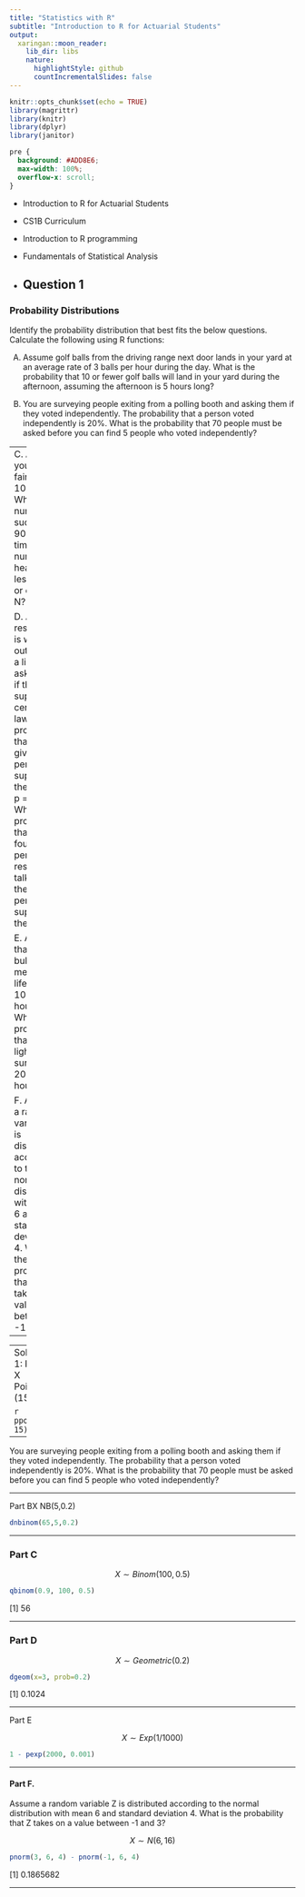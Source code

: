 ```yaml
---
title: "Statistics with R"
subtitle: "Introduction to R for Actuarial Students"
output:
  xaringan::moon_reader:
    lib_dir: libs
    nature:
      highlightStyle: github
      countIncrementalSlides: false
---
```


```r
knitr::opts_chunk$set(echo = TRUE)
library(magrittr)
library(knitr)
library(dplyr)
library(janitor)


```

```css
pre {
  background: #ADD8E6;
  max-width: 100%;
  overflow-x: scroll;
}
```

* Introduction to R for Actuarial Students

* CS1B Curriculum

* Introduction to R programming
* Fundamentals of Statistical Analysis

* Question 1
---


### Probability Distributions

Identify the probability distribution that best fits the below questions. Calculate the 
following using R functions:

A.  Assume golf balls from the driving range next door lands in your yard at an average 
rate of 3 balls per hour during the day. What is the probability that 10 or fewer golf 
balls will land in your yard during the afternoon, assuming the afternoon is 5 hours 
long? 

B.  You are surveying people exiting from a polling booth and asking them if they voted 
independently. The probability that a person voted independently is 20%. What is 
the probability that 70 people must be asked before you can find 5 people who voted 
independently? 

---
C.   Assume you flip a fair coin 100 times. What is the number N such that, 90% of the 
time, the number of heads is less than or equal to N?

D.  A researcher is waiting outside of a library to ask people if they support a certain 
law. The probability that a given person supports the law is p = 0.2. What is the 
probability that the fourth person the researcher talks to is the first person to support
the law?

E.  Assume that a light bulb has a mean lifetime of 1000 hours. What is the probability 
that the light bulb survives to 2000 hours?

F.   Assume a random variable Z is distributed according to the normal distribution with 
mean 6 and standard deviation 4. What is the probability that Z takes on a value 
between -1 and 3?
---

---
Solution 1:
Part A X \sim Poisson (15)

```r
ppois(10, 15)
```



---

You are surveying people exiting from a polling booth and asking them if they voted 
independently. The probability that a person voted independently is 20%. What is 
the probability that 70 people must be asked before you can find 5 people who voted 
independently? 

---

Part BX \sim NB(5,0.2)

```r
dnbinom(65,5,0.2)
```


---

### Part C

$$X \sim Binom (100,0.5)$$

```r
qbinom(0.9, 100, 0.5)
```
[1] 56

---

### Part D 

$$X \sim Geometric (0.2)$$

```r
dgeom(x=3, prob=0.2)
```

[1] 0.1024


---


Part E 

$$X \sim Exp(1/1000)$$

```r
1 - pexp(2000, 0.001)
```


---



#### Part F.   

Assume a random variable Z is distributed according to the normal distribution with 
mean 6 and standard deviation 4. What is the probability that Z takes on a value 
between -1 and 3?

$$X \sim N(6,16)$$

```r
pnorm(3, 6, 4) - pnorm(-1, 6, 4)
```

[1] 0.1865682

---